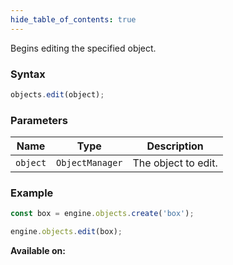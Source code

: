 ```yaml
---
hide_table_of_contents: true
---
```



Begins editing the specified object.

### Syntax

```js
objects.edit(object);
```

### Parameters

| Name     | Type            | Description         |
| -------- | --------------- | ------------------- |
| `object` | `ObjectManager` | The object to edit. |

### Example

```js
const box = engine.objects.create('box');

engine.objects.edit(box);
```

**Available on:** <ClientTag />
